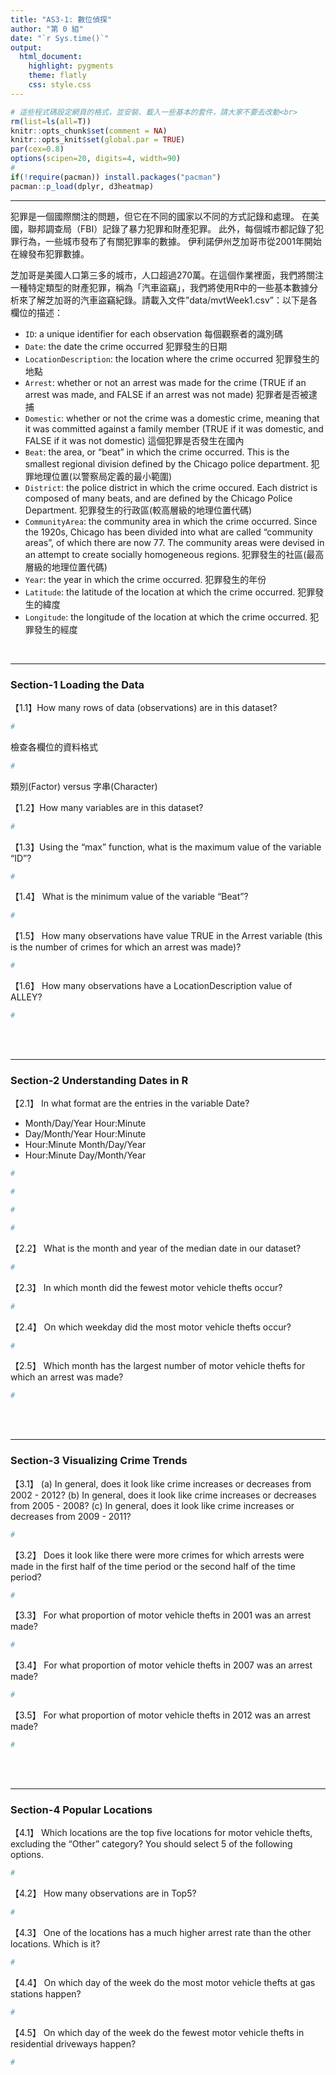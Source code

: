 ```yaml
---
title: "AS3-1: 數位偵探"
author: "第 0 組"
date: "`r Sys.time()`"
output: 
  html_document:
    highlight: pygments
    theme: flatly
    css: style.css
---
```


```r
# 這些程式碼設定網頁的格式，並安裝、載入一些基本的套件，請大家不要去改動<br>
rm(list=ls(all=T))
knitr::opts_chunk$set(comment = NA)
knitr::opts_knit$set(global.par = TRUE)
par(cex=0.8)
options(scipen=20, digits=4, width=90)
#
if(!require(pacman)) install.packages("pacman")
pacman::p_load(dplyr, d3heatmap)
```
<hr>

犯罪是一個國際關注的問題，但它在不同的國家以不同的方式記錄和處理。 在美國，聯邦調查局（FBI）記錄了暴力犯罪和財產犯罪。 此外，每個城市都記錄了犯罪行為，一些城市發布了有關犯罪率的數據。 伊利諾伊州芝加哥市從2001年開始在線發布犯罪數據。

芝加哥是美國人口第三多的城市，人口超過270萬。在這個作業裡面，我們將關注一種特定類型的財產犯罪，稱為「汽車盜竊」，我們將使用R中的一些基本數據分析來了解芝加哥的汽車盜竊紀錄。請載入文件"data/mvtWeek1.csv"：以下是各欄位的描述：

+ `ID`: a unique identifier for each observation 每個觀察者的識別碼
+ `Date`: the date the crime occurred 犯罪發生的日期
+ `LocationDescription`: the location where the crime occurred 犯罪發生的地點
+ `Arrest`: whether or not an arrest was made for the crime (TRUE if an arrest was made, and FALSE if an arrest was not made) 犯罪者是否被逮捕
+ `Domestic`: whether or not the crime was a domestic crime, meaning that it was committed against a family member (TRUE if it was domestic, and FALSE if it was not domestic) 這個犯罪是否發生在國內
+ `Beat`: the area, or "beat" in which the crime occurred. This is the smallest regional division defined by the Chicago police department. 犯罪地理位置(以警察局定義的最小範圍)
+ `District`: the police district in which the crime occured. Each district is composed of many beats, and are defined by the Chicago Police Department. 犯罪發生的行政區(較高層級的地理位置代碼)
+ `CommunityArea`: the community area in which the crime occurred. Since the 1920s, Chicago has been divided into what are called "community areas", of which there are now 77. The community areas were devised in an attempt to create socially homogeneous regions. 犯罪發生的社區(最高層級的地理位置代碼)
+ `Year`: the year in which the crime occurred.  犯罪發生的年份
+ `Latitude`: the latitude of the location at which the crime occurred. 犯罪發生的緯度
+ `Longitude`: the longitude of the location at which the crime occurred. 犯罪發生的經度

<br>

- - -

###  Section-1 Loading the Data

【1.1】How many rows of data (observations) are in this dataset?
```r
#
```

檢查各欄位的資料格式
```r
#
```

類別(Factor) versus 字串(Character)

【1.2】How many variables are in this dataset?
```r
#
```


【1.3】Using the "max" function, what is the maximum value of the variable "ID"?
```r
#
```


【1.4】 What is the minimum value of the variable "Beat"?
```r
#
```


【1.5】 How many observations have value TRUE in the Arrest variable (this is the number of crimes for which an arrest was made)?
```r
#
```

【1.6】 How many observations have a LocationDescription value of ALLEY?
```r
#
```


<br><br>

- - -

### Section-2 Understanding Dates in R

【2.1】 In what format are the entries in the variable Date?

+ Month/Day/Year Hour:Minute
+ Day/Month/Year Hour:Minute
+ Hour:Minute Month/Day/Year
+ Hour:Minute Day/Month/Year

```r
#
```

```r
#
```

```r
#
```

```r
#
```


【2.2】 What is the month and year of the median date in our dataset? 
```r
#
```

【2.3】 In which month did the fewest motor vehicle thefts occur?
```r
#
```

【2.4】 On which weekday did the most motor vehicle thefts occur?
```r
#
```

【2.5】 Which month has the largest number of motor vehicle thefts for which an arrest was made?
```r
#
```

<br><br>

- - -

### Section-3 Visualizing Crime Trends

【3.1】 (a) In general, does it look like crime increases or decreases from 2002 - 2012? (b) In general, does it look like crime increases or decreases from 2005 - 2008? (c) In general, does it look like crime increases or decreases from 2009 - 2011?
```r
#
```

【3.2】 Does it look like there were more crimes for which arrests were made in the first half of the time period or the second half of the time period?
```r
#
```

【3.3】 For what proportion of motor vehicle thefts in 2001 was an arrest made?
```r
#
```

【3.4】 For what proportion of motor vehicle thefts in 2007 was an arrest made?
```r
#
```

【3.5】 For what proportion of motor vehicle thefts in 2012 was an arrest made?
```r
#
```

<br><br>

- - -

### Section-4 Popular Locations

【4.1】 Which locations are the top five locations for motor vehicle thefts, excluding the "Other" category? You should select 5 of the following options.

```r
#
```

【4.2】 How many observations are in Top5?
```r
#
```

【4.3】 One of the locations has a much higher arrest rate than the other locations. Which is it? 
```r
# 
```

【4.4】 On which day of the week do the most motor vehicle thefts at gas stations happen?
```r
#
```

【4.5】 On which day of the week do the fewest motor vehicle thefts in residential driveways happen?
```r
#
```


<br><br><br>


